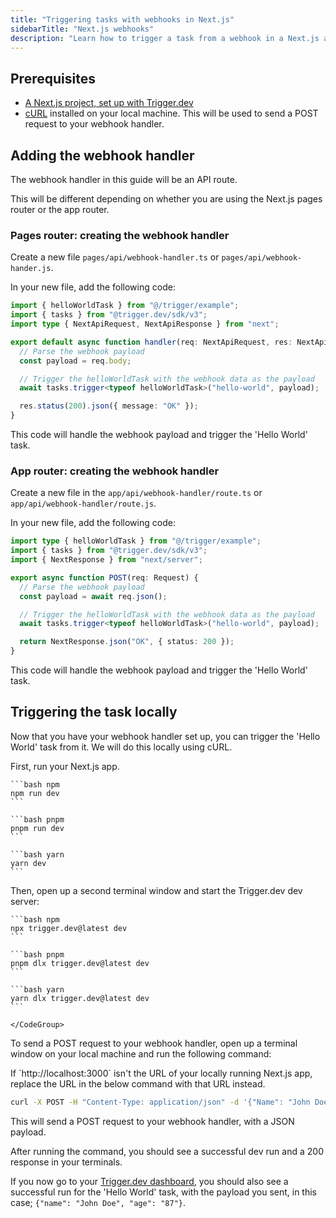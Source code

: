 ```yaml
---
title: "Triggering tasks with webhooks in Next.js"
sidebarTitle: "Next.js webhooks"
description: "Learn how to trigger a task from a webhook in a Next.js app."
---
```


## Prerequisites

- [A Next.js project, set up with Trigger.dev](/guides/frameworks/nextjs)
- [cURL](https://curl.se/) installed on your local machine. This will be used to send a POST request to your webhook handler.

## Adding the webhook handler

The webhook handler in this guide will be an API route.

This will be different depending on whether you are using the Next.js pages router or the app router.

### Pages router: creating the webhook handler

Create a new file `pages/api/webhook-handler.ts` or `pages/api/webhook-hander.js`.

In your new file, add the following code:

```ts /pages/api/webhook-handler.ts
import { helloWorldTask } from "@/trigger/example";
import { tasks } from "@trigger.dev/sdk/v3";
import type { NextApiRequest, NextApiResponse } from "next";

export default async function handler(req: NextApiRequest, res: NextApiResponse) {
  // Parse the webhook payload
  const payload = req.body;

  // Trigger the helloWorldTask with the webhook data as the payload
  await tasks.trigger<typeof helloWorldTask>("hello-world", payload);

  res.status(200).json({ message: "OK" });
}
```

This code will handle the webhook payload and trigger the 'Hello World' task.

### App router: creating the webhook handler

Create a new file in the `app/api/webhook-handler/route.ts` or `app/api/webhook-handler/route.js`.

In your new file, add the following code:

```ts /app/api/webhook-handler/route.ts
import type { helloWorldTask } from "@/trigger/example";
import { tasks } from "@trigger.dev/sdk/v3";
import { NextResponse } from "next/server";

export async function POST(req: Request) {
  // Parse the webhook payload
  const payload = await req.json();

  // Trigger the helloWorldTask with the webhook data as the payload
  await tasks.trigger<typeof helloWorldTask>("hello-world", payload);

  return NextResponse.json("OK", { status: 200 });
}
```

This code will handle the webhook payload and trigger the 'Hello World' task.

## Triggering the task locally

Now that you have your webhook handler set up, you can trigger the 'Hello World' task from it. We will do this locally using cURL.

<Steps>

<Step title="Run your Next.js app and the Trigger.dev dev server">

First, run your Next.js app.

<CodeGroup>

    ```bash npm
    npm run dev
    ```

    ```bash pnpm
    pnpm run dev
    ```

    ```bash yarn
    yarn dev
    ```

</CodeGroup>

Then, open up a second terminal window and start the Trigger.dev dev server:

<CodeGroup>

    ```bash npm
    npx trigger.dev@latest dev
    ```

    ```bash pnpm
    pnpm dlx trigger.dev@latest dev
    ```

    ```bash yarn
    yarn dlx trigger.dev@latest dev
    ```

    </CodeGroup>

</Step>

<Step title="Trigger the webhook with some dummy data">

To send a POST request to your webhook handler, open up a terminal window on your local machine and run the following command:

<Tip>
  If `http://localhost:3000` isn't the URL of your locally running Next.js app, replace the URL in
  the below command with that URL instead.
</Tip>

```bash
curl -X POST -H "Content-Type: application/json" -d '{"Name": "John Doe", "Age": "87"}' http://localhost:3000/api/webhook-handler
```

This will send a POST request to your webhook handler, with a JSON payload.

</Step>

<Step title="Check the task ran successfully">

After running the command, you should see a successful dev run and a 200 response in your terminals.

If you now go to your [Trigger.dev dashboard](https://cloud.trigger.dev), you should also see a successful run for the 'Hello World' task, with the payload you sent, in this case; `{"name": "John Doe", "age": "87"}`.

</Step>

</Steps>
